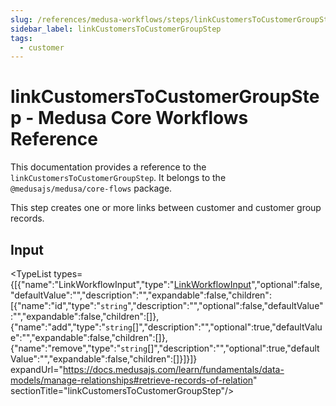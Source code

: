 ```yaml
---
slug: /references/medusa-workflows/steps/linkCustomersToCustomerGroupStep
sidebar_label: linkCustomersToCustomerGroupStep
tags:
  - customer
---
```



# linkCustomersToCustomerGroupStep - Medusa Core Workflows Reference

This documentation provides a reference to the `linkCustomersToCustomerGroupStep`. It belongs to the `@medusajs/medusa/core-flows` package.

This step creates one or more links between customer and customer group records.

## Input

<TypeList types={[{"name":"LinkWorkflowInput","type":"[LinkWorkflowInput](../../../../../types/CommonTypes/types/types.CommonTypes.LinkWorkflowInput/page.mdx)","optional":false,"defaultValue":"","description":"","expandable":false,"children":[{"name":"id","type":"`string`","description":"","optional":false,"defaultValue":"","expandable":false,"children":[]},{"name":"add","type":"`string`[]","description":"","optional":true,"defaultValue":"","expandable":false,"children":[]},{"name":"remove","type":"`string`[]","description":"","optional":true,"defaultValue":"","expandable":false,"children":[]}]}]} expandUrl="https://docs.medusajs.com/learn/fundamentals/data-models/manage-relationships#retrieve-records-of-relation" sectionTitle="linkCustomersToCustomerGroupStep"/>
